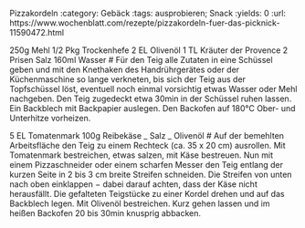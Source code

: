 Pizzakordeln
:category: Gebäck
:tags: ausprobieren; Snack
:yields: 0
:url: https://www.wochenblatt.com/rezepte/pizzakordeln-fuer-das-picknick-11590472.html

250g	Mehl
1/2 Pkg	Trockenhefe
2 EL	Olivenöl
1 TL	Kräuter der Provence
2 Prisen	Salz
160ml	Wasser
# Für den Teig alle Zutaten in eine Schüssel geben und mit den Knethaken des Handrührgerätes oder der Küchenmaschine so lange verkneten, bis sich der Teig aus der Topfschüssel löst, eventuell noch einmal vorsichtig etwas Wasser oder Mehl nachgeben.
  Den Teig zugedeckt etwa 30min in der Schüssel ruhen lassen.
  Ein Backblech mit Backpapier auslegen. Den Back­ofen auf 180°C Ober- und Unterhitze vorheizen.


5 EL Tomatenmark
100g	Reibekäse
_ Salz
_ Olivenöl
# Auf der bemehlten Arbeitsfläche den Teig zu einem Rechteck (ca. 35 x 20 cm) ausrollen. Mit Tomatenmark bestreichen, etwas salzen, mit Käse bestreuen. Nun mit einem Pizzaschneider oder einem scharfen Messer den Teig entlang der kurzen Seite in 2 bis 3 cm breite Streifen schneiden. Die Streifen von unten nach oben einklappen − dabei darauf achten, dass der Käse nicht herausfällt. Die gefalteten Teigstücke zu einer Kordel drehen und auf das Backblech legen. Mit Olivenöl bestreichen.
  Kurz gehen lassen und im heißen Backofen 20 bis 30min knusprig abbacken.
